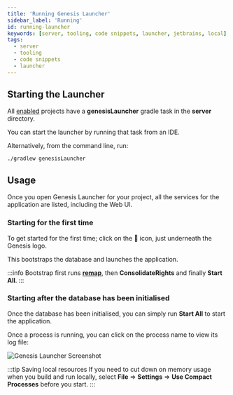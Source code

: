 ```yaml
---
title: 'Running Genesis Launcher'
sidebar_label: 'Running'
id: running-launcher
keywords: [server, tooling, code snippets, launcher, jetbrains, local]
tags:
  - server
  - tooling
  - code snippets
  - launcher
---
```


## Starting the Launcher

All [enabled](/server/tooling/genesis-launcher/enable-launcher/) projects have a **genesisLauncher** gradle task in the **server** directory.

You can start the launcher by running that task from an IDE. 

Alternatively, from the command line, run:

```shell
./gradlew genesisLauncher
```

## Usage

Once you open Genesis Launcher for your project, all the services for the application are listed, including the Web UI.

### Starting for the first time
To get started for the first time; click on the 🚀 icon, just underneath the Genesis logo.

This bootstraps the database and launches the application. 

:::info
Bootstrap first runs [**remap**](/operations/commands/remap/), then **ConsolidateRights** and finally **Start All**. 
:::

### Starting after the database has been initialised
Once the database has been initialised, you can simply run **Start All** to start the application.

Once a process is running, you can click on the process name to view its log file:

![Genesis Launcher Screenshot](/img/genesis-launcher/genesis-launcher-running.png)

:::tip Saving local resources
If you need to cut down on memory usage when you build and run locally, select **File** => **Settings** => **Use Compact Processes** before you start. 
:::
